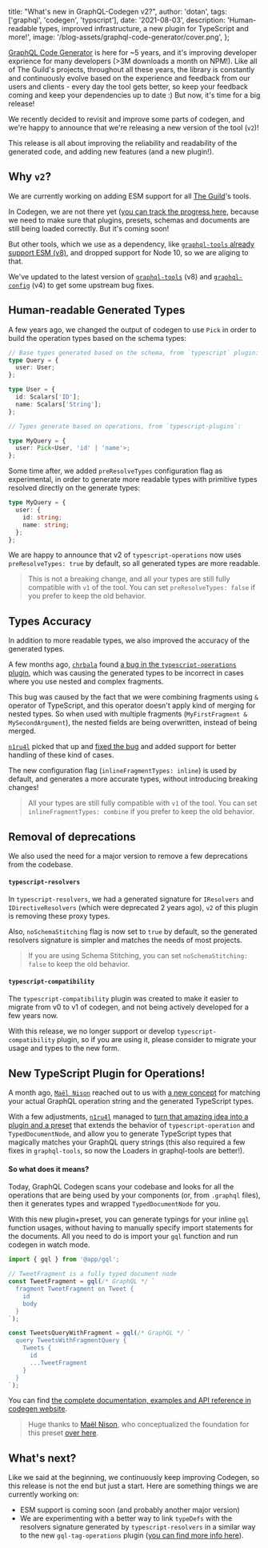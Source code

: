 
  title: "What's new in GraphQL-Codegen v2?",
  author: 'dotan',
  tags: ['graphql', 'codegen', 'typscript'],
  date: '2021-08-03',
  description:
    'Human-readable types, improved infrastructure, a new plugin for TypeScript and more!',
  image: '/blog-assets/graphql-code-generator/cover.png',
};


[GraphQL Code Generator](https://github.com/dotansimha/graphql-code-generator/) is here for ~5 years, and it's improving developer exprience for many developers (>3M downloads a month on NPM!). Like all of The Guild's projects, throughout all these years, the library is constantly and continuously evolve based on the experience and feedback from our users and clients - every day the tool gets better, so keep your feedback coming and keep your dependencies up to date :)
But now, it's time for a big release!

We recently decided to revisit and improve some parts of codegen, and we're happy to announce that we're releasing a new version of the tool (`v2`)!

This release is all about improving the reliability and readability of the generated code, and adding new features (and a new plugin!).

## Why `v2`?

We are currently working on adding ESM support for all [The Guild](http://the-guild.dev/)'s tools.

In Codegen, we are not there yet ([you can track the progress here](https://github.com/dotansimha/graphql-code-generator/pull/6102), because we need to make sure that plugins, presets, schemas and documents are still being loaded correctly. But it's coming soon!

But other tools, which we use as a dependency, like [`graphql-tools` already support ESM (v8)](https://the-guild.dev/blog/graphql-tools-v8), and dropped support for Node 10, so we are aliging to that.

We've updated to the latest version of [`graphql-tools`](graphql-tools.com) (v8) and [`graphql-config`](https://graphql-config.com/) (v4) to get some upstream bug fixes.

## Human-readable Generated Types

A few years ago, we changed the output of codegen to use `Pick` in order to build the operation types based on the schema types:

```ts
// Base types generated based on the schema, from `typescript` plugin:
type Query = {
  user: User;
};

type User = {
  id: Scalars['ID'];
  name: Scalars['String'];
};

// Types generate based on operations, from `typescript-plugins`:

type MyQuery = {
  user: Pick<User, 'id' | 'name'>;
};
```

Some time after, we added `preResolveTypes` configuration flag as experimental, in order to generate more readable types with primitive types resolved directly on the generate types:

```ts
type MyQuery = {
  user: {
    id: string;
    name: string;
  };
};
```

We are happy to announce that v2 of `typescript-operations` now uses `preResolveTypes: true` by default, so all generated types are more readable.

> This is not a breaking change, and all your types are still fully compatible with `v1` of the tool. You can set `preResolveTypes: false` if you prefer to keep the old behavior.

## Types Accuracy

In addition to more readable types, we also improved the accuracy of the generated types.

A few months ago, [`chrbala`](https://github.com/chrbala) found [a bug in the `typescript-operations` plugin](https://github.com/dotansimha/graphql-code-generator/issues/6149), which was causing the generated types to be incorrect in cases where you use nested and complex fragments.

This bug was caused by the fact that we were combining fragments using `&` operator of TypeScript, and this operator doesn't apply kind of merging for nested types. So when used with multiple fragments (`MyFirstFragment & MySecondArgument`), the nested fields are being overwritten, instead of being merged.

[`n1ru4l`](https://github.com/n1ru4l) picked that up and [fixed the bug](https://github.com/dotansimha/graphql-code-generator/pull/6184) and added support for better handling of these kind of cases.

The new configuration flag (`inlineFragmentTypes: inline`) is used by default, and generates a more accurate types, without introducing breaking changes!

> All your types are still fully compatible with `v1` of the tool. You can set `inlineFragmentTypes: combine` if you prefer to keep the old behavior.

## Removal of deprecations

We also used the need for a major version to remove a few deprecations from the codebase.

#### `typescript-resolvers`

In `typescript-resolvers`, we had a generated signature for `IResolvers` and `IDirectiveResolvers` (which were deprecated 2 years ago), `v2` of this plugin is removing these proxy types.

Also, `noSchemaStitching` flag is now set to `true` by default, so the generated resolvers signature is simpler and matches the needs of most projects.

> If you are using Schema Stitching, you can set `noSchemaStitching: false` to keep the old behavior.

#### `typescript-compatibility`

The `typescript-compatibility` plugin was created to make it easier to migrate from v0 to v1 of codegen, and not being actively developed for a few years now.

With this release, we no longer support or develop `typescript-compatibility` plugin, so if you are using it, please consider to migrate your usage and types to the new form.

## New TypeScript Plugin for Operations!

A month ago, [`Maël Nison`](https://github.com/arcanis) reached out to us with [a new concept](https://github.com/arcanis/graphql-typescript-integration) for matching your actual GraphQL operation string and the generated TypeScript types.

With a few adjustments, [`n1ru4l`](https://github.com/n1ru4l) managed to [turn that amazing idea into a plugin and a preset](https://github.com/dotansimha/graphql-code-generator/pull/6267) that extends the behavior of `typescript-operation` and `TypedDocumentNode`, and allow you to generate TypeScript types that magically matches your GraphQL query strings (this also required a few fixes in `graphql-tools`, so now the Loaders in graphql-tools are better!).

#### So what does it means?

Today, GraphQL Codegen scans your codebase and looks for all the operations that are being used by your components (or, from `.graphql` files), then it generates types and wrapped `TypedDocumentNode` for you.

With this new plugin+preset, you can generate typings for your inline `gql` function usages, without having to manually specify import statements for the documents. All you need to do is import your `gql` function and run codegen in watch mode.

```ts
import { gql } from '@app/gql';

// TweetFragment is a fully typed document node
const TweetFragment = gql(/* GraphQL */ `
  fragment TweetFragment on Tweet {
    id
    body
  }
`);

const TweetsQueryWithFragment = gql(/* GraphQL */ `
  query TweetsWithFragmentQuery {
    Tweets {
      id
      ...TweetFragment
    }
  }
`);
```

You can find [the complete documentation, examples and API reference in codegen website](https://www.graphql-code-generator.com/docs/presets/gql-tag-operations).

> Huge thanks to [Maël Nison](https://github.com/arcanis), who conceptualized the foundation for this preset [over here](https://github.com/arcanis/graphql-typescript-integration).

## What's next?
Like we said at the beginning, we continuously keep improving Codegen, so this release is not the end but just a start.  Here are something things we are currently working on:
- ESM support is coming soon (and probably another major version)
- We are experimenting with a better way to link `typeDefs` with the resolvers signature generated by `typescript-resolvers` in a similar way to the new `gql-tag-operations` plugin ([you can find more info here](https://github.com/dotansimha/graphql-code-generator/pull/6379)).

